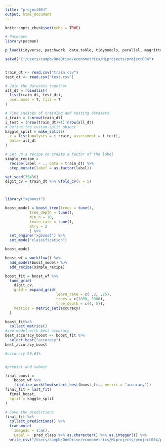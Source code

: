 ```yaml
---
title: "project004"
output: html_document
---
```


```r
knitr::opts_chunk$set(echo = TRUE)
```

```r
# Packages
library(pacman)

p_load(tidyverse, patchwork, data.table, tidymodels, parallel, magrittr, here, ranger )

setwd("C:/Users/campb/OneDrive/econometrics/MLprojects/project004")


train_dt <- read.csv("train.csv") 
test_dt <- read.csv("test.csv") 


```



```r
# Join the datasets together
all_dt = rbindlist(
  list(train_dt, test_dt),
  use.names = T, fill = T
)

# Find indices of training and testing datasets
i_train = 1:nrow(train_dt)
i_test = (nrow(train_dt)+1):nrow(all_dt)
# Define the custom-split object
kaggle_split = make_splits(
  x = list(analysis = i_train, assessment = i_test),
  data= all_dt
)

```

```r
# Set up a recipe to create a factor of the label
simple_recipe = 
  recipe(label ~ ., data = train_dt) %>% 
  step_mutate(label = as.factor(label))
```

```r
set.seed(35436)
digit_cv = train_dt %>% vfold_cv(v = 5)



library("xgboost")

boost_model = boost_tree(trees = tune(),
           tree_depth = tune(),
           min_n = 10,
           learn_rate = tune(),
           mtry = 2
           ) %>%
  set_engine("xgboost") %>%
  set_mode("classification") 

boost_model

boost_wf = workflow() %>%
  add_model(boost_model) %>%
  add_recipe(simple_recipe)

boost_fit = boost_wf %>%
  tune_grid(
    digit_cv,
    grid = expand_grid(
                       learn_rate = c( .2, .25),
                       trees = c(1000, 2000),
                       tree_depth = c(4, 5)),
    metrics = metric_set(accuracy)
  )

boost_fit%>%
  collect_metrics()
#see model with best accuracy
best_accuracy_boost <- boost_fit %>%
  select_best("accuracy")
best_accuracy_boost

#accuracy 96.61%



```
```r
#predict and submit

final_boost =
    boost_wf %>% 
    finalize_workflow(select_best(boost_fit, metric = "accuracy"))
final_fit = last_fit(
  final_boost,
  split = kaggle_split
)

# Save the predictions
final_fit %>%
  collect_predictions() %>%
  transmute(
    ImageId = 1:n(),
    Label = .pred_class %>% as.character() %>% as.integer()) %>% 
  write_csv("/Users/campb/OneDrive/econometrics/MLprojects/project004/pro004.csv")



```

